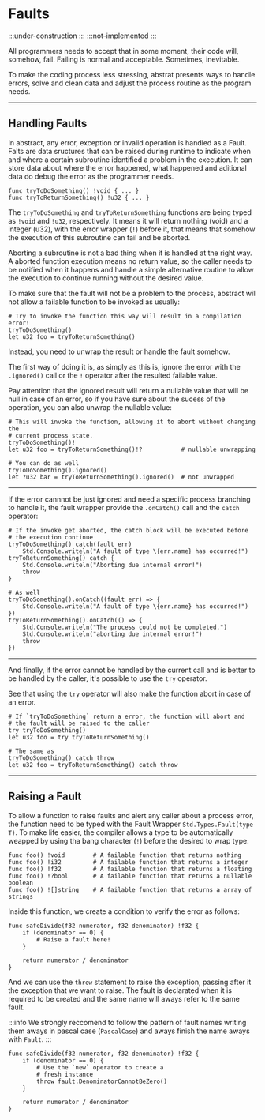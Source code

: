 # Faults
:::under-construction
:::
:::not-implemented
:::

All programmers needs to accept that in some moment, their code will, somehow, fail.
Failing is normal and acceptable. Sometimes, inevitable.

To make the coding process less stressing, abstrat presents ways to handle errors, solve
and clean data and adjust the process routine as the program needs.

---
## Handling Faults

In abstract, any error, exception or invalid operation is handled as a Fault. \
Falts are data sructures that can be raised during runtime to indicate when and
where a certain subroutine identified a problem in the execution. It can store
data about where the error happened, what happened and aditional data do debug
the error as the programmer needs.

```abs
func tryToDoSomething() !void { ... }
func tryToReturnSomething() !u32 { ... }
```

The `tryToDoSomething` and `tryToReturnSomething` functions are being typed as `!void` and
`!u32`, respectively.
It means it will return nothing (void) and a integer (u32), with the error wrapper (`!`)
before it, that means that somehow the execution of this subroutine can fail and be aborted.

Aborting a subroutine is not a bad thing when it is handled at the right way. A aborted
function execution means no return value, so the caller needs to be notified when it happens
and handle a simple alternative routine to allow the execution to continue running without
the desired value.

To make sure that the fault will not be a problem to the process, abstract will not allow
a failable function to be invoked as usually:

```abs
# Try to invoke the function this way will result in a compilation error!
tryToDoSomething()
let u32 foo = tryToReturnSomething()
```

Instead, you need to unwrap the result or handle the fault somehow.

The first way of doing it is, as simply as this is, ignore the error with 
the `.ignored()` call or the `!` operator after the resulted failable value.

Pay attention that the ignored result will return a nullable value that will
be null in case of an error, so if you have sure about the sucess of the
operation, you can also unwrap the nullable value:

```abs
# This will invoke the function, allowing it to abort without changing the
# current process state.
tryToDoSomething()!
let u32 foo = tryToReturnSomething()!?           # nullable unwrapping

# You can do as well
tryToDoSomething().ignored()
let ?u32 bar = tryToReturnSomething().ignored()  # not unwrapped
```

---
If the error cannnot be just ignored and need a specific process branching to
handle it, the fault wrapper provide the `.onCatch()` call and the `catch` operator:

```abs
# If the invoke get aborted, the catch block will be executed before
# the execution continue
tryToDoSomething() catch(fault err)
	Std.Console.writeln("A fault of type \{err.name} has occurred!")
tryToReturnSomething() catch {
	Std.Console.writeln("Aborting due internal error!")
	throw
}

# As well
tryToDoSomething().onCatch((fault err) => {
	Std.Console.writeln("A fault of type \{err.name} has occurred!") })
tryToReturnSomething().onCatch(() => {
	Std.Console.writeln("The process could not be completed,")
	Std.Console.writeln("aborting due internal error!")
	throw
})
```

---
And finally, if the error cannot be handled by the current call and is better to
be handled by the caller, it's possible to use the `try` operator.

See that using the `try` operator will also make the function abort in case
of an error.

```abs
# If `tryToDoSomething` return a error, the function will abort and
# the fault will be raised to the caller
try tryToDoSomething()
let u32 foo = try tryToReturnSomething() 

# The same as
tryToDoSomething() catch throw
let u32 foo = tryToReturnSomething() catch throw
```

---
## Raising a Fault

To allow a function to raise faults and alert any caller about a process error,
the function need to be typed with the Fault Wrapper `Std.Types.Fault(type T)`.
To make life easier, the compiler allows a type to be automatically weapped by
using tha bang character (`!`) before the desired to wrap type:

```abs
func foo() !void        # A failable function that returns nothing
func foo() !i32         # A failable function that returns a integer
func foo() !f32         # A failable function that returns a floating
func foo() !?bool       # A failable function that returns a nullable boolean
func foo() ![]string    # A failable function that returns a array of strings
```

Inside this function, we create a condition to verify the error as follows:

```abs
func safeDivide(f32 numerator, f32 denominator) !f32 {
	if (denominator == 0) {
		# Raise a fault here!
	}

	return numerator / denominator
}
```

And we can use the `throw` statement to raise the exception,
passing after it the exception that we want to raise.
The fault is declarated when it is required to be created
and the same name will aways refer to the same fault.

:::info
We strongly reccomend to follow the pattern of fault names
writing them aways in pascal case (`PascalCase`) and aways
finish the name aways with `Fault`.
:::

```abs
func safeDivide(f32 numerator, f32 denominator) !f32 {
	if (denominator == 0) {
		# Use the `new` operator to create a
		# fresh instance
		throw fault.DenominatorCannotBeZero()
	}

	return numerator / denominator
}
```

